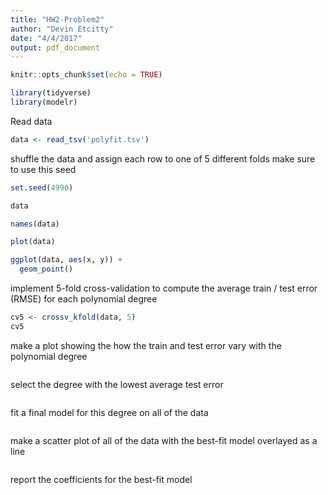 ```yaml
---
title: "HW2-Problem2"
author: "Devin Etcitty"
date: "4/4/2017"
output: pdf_document
---
```


```r
knitr::opts_chunk$set(echo = TRUE)
```



```r
library(tidyverse)
library(modelr)
```

Read data

```r
data <- read_tsv('polyfit.tsv')
```

shuffle the data and assign each row to one of 5 different folds
make sure to use this seed
```r
set.seed(4990)

```


```r
data

```

```r
names(data)
```



```r
plot(data)
```

```r
ggplot(data, aes(x, y)) +
  geom_point()
```


implement 5-fold cross-validation to compute the average train / test error (RMSE) for each polynomial degree
```r
cv5 <- crossv_kfold(data, 5)
cv5
```

make a plot showing the how the train and test error vary with the polynomial degree
```r

```


select the degree with the lowest average test error
```r

```

fit a final model for this degree on all of the data
```r

```


make a scatter plot of all of the data with the best-fit model overlayed as a line
```r

```

report the coefficients for the best-fit model
```r

```

